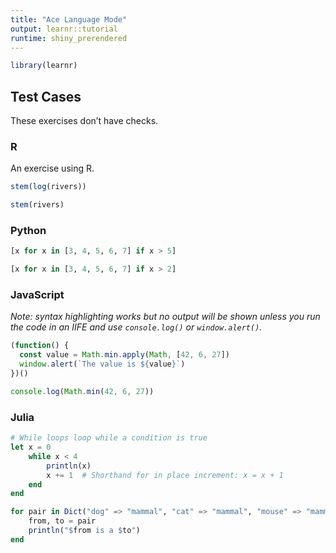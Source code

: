 ```yaml
---
title: "Ace Language Mode"
output: learnr::tutorial
runtime: shiny_prerendered
---
```


```r
library(learnr)
```

## Test Cases

These exercises don't have checks.

### R

An exercise using R.

```r
stem(log(rivers))
```

```r
stem(rivers)
```

### Python

```python
[x for x in [3, 4, 5, 6, 7] if x > 5]
```

```python
[x for x in [3, 4, 5, 6, 7] if x > 2]
```

### JavaScript

*Note: syntax highlighting works but no output will be shown unless you run the code in an IIFE and use `console.log()` or `window.alert()`.*

```js
(function() {
  const value = Math.min.apply(Math, [42, 6, 27])
  window.alert(`The value is ${value}`)
})()
```

```js
console.log(Math.min(42, 6, 27))
```

### Julia

```julia
# While loops loop while a condition is true
let x = 0
    while x < 4
        println(x)
        x += 1  # Shorthand for in place increment: x = x + 1
    end
end
```

```julia
for pair in Dict("dog" => "mammal", "cat" => "mammal", "mouse" => "mammal")
    from, to = pair
    println("$from is a $to")
end
```
